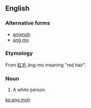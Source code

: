 ==English==

===Alternative forms===
* [[angmoh]] 
* [[ang mo]] 

===Etymology===
From {{etyl|nan|en}} [[紅毛]] âng-mo meaning "red hair".

===Noun===
{{en-noun}}
# {{Singapore}} A white person.

[[ko:ang moh]]